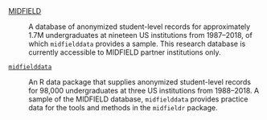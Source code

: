 [MIDFIELD](https://midfield.online/)

: A database of anonymized student-level records for approximately 1.7M undergraduates at nineteen US institutions from 1987--2018, of which `midfielddata`  provides a sample. This research database is currently accessible to MIDFIELD partner institutions only. 

[`midfielddata`](https://midfieldr.github.io/midfielddata/)

: An R data package that supplies anonymized student-level records for 98,000 undergraduates at three US institutions from 1988--2018. A sample of the MIDFIELD database, `midfielddata` provides practice data for the tools and methods in the `midfieldr` package.
